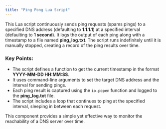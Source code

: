 ```yaml
---
title: "Ping Pong Lua Script"
---
```


This Lua script continuously sends ping requests (spams pings) to a specified DNS address (defaulting to **1.1.1.1**) at a specified interval (defaulting to **1 second**). It logs the output of each ping along with a timestamp to a file named **ping_log.txt**. The script runs indefinitely until it is manually stopped, creating a record of the ping results over time.

### Key Points:

- The script defines a function to get the current timestamp in the format **YYYY-MM-DD HH:MM:SS**.
- It uses command-line arguments to set the target DNS address and the interval for sending pings.
- Each ping result is captured using the `io.popen` function and logged to the **ping_log.txt** file.
- The script includes a loop that continues to ping at the specified interval, sleeping in between each request.

This component provides a simple yet effective way to monitor the reachability of a DNS server over time.
